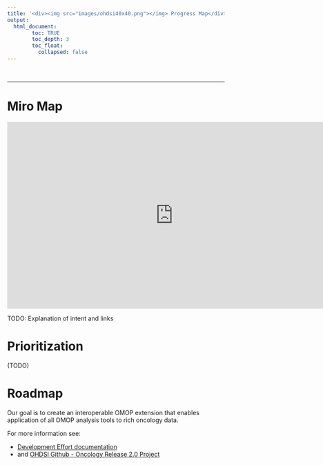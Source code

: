 ```yaml
---
title: '<div><img src="images/ohdsi40x40.png"></img> Progress Map</div>'
output: 
  html_document:
        toc: TRUE
        toc_depth: 3
        toc_float:
          collapsed: false
---
```


<br>

---

# **Miro Map**

<iframe width="768" height="432" src="https://miro.com/app/live-embed/uXjVNeNGMhQ=/?moveToViewport=7473,-157,1086,1135&embedId=264604379153" frameborder="0" scrolling="no" allow="fullscreen; clipboard-read; clipboard-write" allowfullscreen></iframe>

TODO: Explanation of intent and links 

# **Prioritization**

  (TODO)


# **Roadmap**

Our goal is to create an interoperable OMOP extension that enables application of all OMOP analysis tools to rich oncology data.

For more information see:

  - [Development Effort documentation](development.html) 
  - and [OHDSI Github - Oncology Release 2.0 Project](https://github.com/orgs/OHDSI/projects/13)
